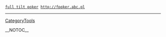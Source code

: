  <a href=http://fpoker.abc.pl>full tilt poker</a> http://fpoker.abc.pl
----
[[CategoryTools]]

__NOTOC__